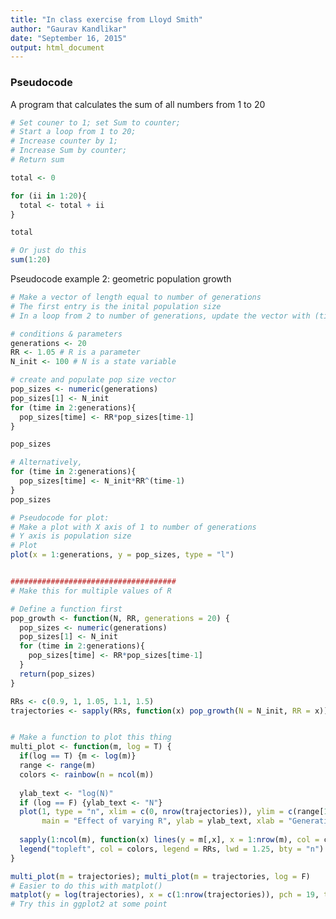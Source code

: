 ```yaml
---
title: "In class exercise from Lloyd Smith"
author: "Gaurav Kandlikar"
date: "September 16, 2015"
output: html_document
---
```


### Pseudocode
A program that calculates the sum of all numbers from 1 to 20


```r
# Set couner to 1; set Sum to counter;
# Start a loop from 1 to 20;
# Increase counter by 1; 
# Increase Sum by counter;
# Return sum

total <- 0

for (ii in 1:20){
  total <- total + ii
}

total

# Or just do this
sum(1:20)
```


Pseudocode example 2: geometric population growth
```r

# Make a vector of length equal to number of generations
# The first entry is the inital population size
# In a loop from 2 to number of generations, update the vector with (time-1)*R

# conditions & parameters
generations <- 20
RR <- 1.05 # R is a parameter
N_init <- 100 # N is a state variable

# create and populate pop size vector
pop_sizes <- numeric(generations)
pop_sizes[1] <- N_init
for (time in 2:generations){
  pop_sizes[time] <- RR*pop_sizes[time-1]
}

pop_sizes

# Alternatively,
for (time in 2:generations){
  pop_sizes[time] <- N_init*RR^(time-1)
}
pop_sizes

# Pseudocode for plot:
# Make a plot with X axis of 1 to number of generations
# Y axis is population size
# Plot
plot(x = 1:generations, y = pop_sizes, type = "l")


#####################################
# Make this for multiple values of R

# Define a function first
pop_growth <- function(N, RR, generations = 20) {
  pop_sizes <- numeric(generations)
  pop_sizes[1] <- N_init
  for (time in 2:generations){
    pop_sizes[time] <- RR*pop_sizes[time-1]
  }
  return(pop_sizes)
}

RRs <- c(0.9, 1, 1.05, 1.1, 1.5)
trajectories <- sapply(RRs, function(x) pop_growth(N = N_init, RR = x))


# Make a function to plot this thing
multi_plot <- function(m, log = T) {
  if(log == T) {m <- log(m)}
  range <- range(m)
  colors <- rainbow(n = ncol(m))
  
  ylab_text <- "log(N)"
  if (log == F) {ylab_text <- "N"}
  plot(1, type = "n", xlim = c(0, nrow(trajectories)), ylim = c(range[1]-1, range[2]+2), 
       main = "Effect of varying R", ylab = ylab_text, xlab = "Generation")
  
  sapply(1:ncol(m), function(x) lines(y = m[,x], x = 1:nrow(m), col = colors[x], lwd = 2))
  legend("topleft", col = colors, legend = RRs, lwd = 1.25, bty = "n")
}

multi_plot(m = trajectories); multi_plot(m = trajectories, log = F)
# Easier to do this with matplot()
matplot(y = log(trajectories), x = c(1:nrow(trajectories)), pch = 19, type = "l")
# Try this in ggplot2 at some point
```

